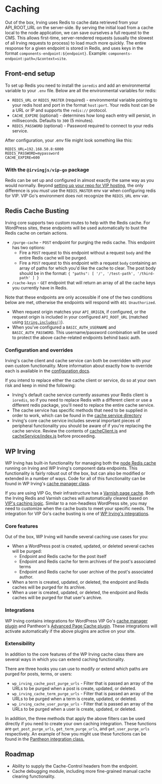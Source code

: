 <Meta title="Features|Caching" />

# Caching
Out of the box, Irving uses Redis to cache data retrieved from your API_ROOT_URL on the server-side. By serving the initial load from a cache local to the node application, we can save ourselves a full request to the CMS. This allows first-time, server-rendered requests (usually the slowest of all Irving requests to process) to load much more quickly. The entire response for a given endpoint is stored in Redis, and uses keys in the format `components-endpoint:${endpoint}`. Example: `components-endpoint:path=/&context=site`.

## Front-end setup
To set up Redis you need to install the `ioredis` and add an environmental variable to your `.env` file. Below are all the environmental variables for redis:

* `REDIS_URL` or `REDIS_MASTER` (required) - environmental variable pointing to your redis host and port in the format `host:port`. Your redis host can be a URL or IP and supports the `redis://` protocol.
* `CACHE_EXPIRE` (optional) - determines how long each entry will persist, in milliseconds. Defaults to `300` (5 minutes).
* `REDIS_PASSWORD` (optional) - Password required to connect to your redis service.

After configuration, your .env file might look something like this:

```
REDIS_URL=192.168.50.8:6000
REDIS_PASSWORD=mypassword
CACHE_EXPIRE=600
```

### With the `@irvingjs/vip-go` package
Redis can be set up and configured in almost exactly the same way as you would normally. Beyond [setting up your repo for VIP hosting](?path=/docs/deployment-and-hosting-wordpress-vip--page), the only difference is you _must_ use the `REDIS_MASTER` env var when configuring redis for VIP. VIP Go's environment does not recognize the `REDIS_URL` env var.

## Redis Cache Busting
Irving core supports two custom routes to help with the Redis cache. For WordPress sites, these endpoints will be used automatically to bust the Redis cache on certain actions.

* `/purge-cache` - `POST` endpoint for purging the redis cache. This endpoint has two options:
  * Fire a `POST` request to this endpoint without a request `body` and the entire Redis cache will be purged.
  * Fire a `POST` request to this endpoint with a request `body` containing an array of paths for which you'd like the cache to clear. The post body should be in the format: `{ "paths": [ '/', '/test-path', '/third-path' ] }`
* `/cache-keys` - `GET` endpoint that will return an array of all the cache keys you currently have in Redis.

Note that these endpoints are only accessible if one of the two conditions below are met, otherwise the endpoints will respond with `401 Unauthorized`.
* When request origin matches your `API_ORIGIN`, if configured, or the request origin is included in your configured `API_ROOT_URL` (matched using [`String.includes()`](https://developer.mozilla.org/en-US/docs/Web/JavaScript/Reference/Global_Objects/String/includes)).
* When you've configured a `BASIC_AUTH_USERNAME` and `BASIC_AUTH_PASSWORD`. This username/password combination will be used to protect the above cache-related endpoints behind basic auth.

### Configuration and overrides
Irving's cache client and cache service can both be overridden with your own custom functionality. More information about exactly how to override each is available in the [configuration docs](?path=/docs/configuration-irving-config-js--page#cache-service).

If you intend to replace either the cache client or service, do so at your own risk and keep in mind the following:
* Irving's default cache service currently assumes your Redis client is `ioredis`, so if you need to replace Redis with a different client or use a different redis package, you'll need to replace the entire cache service.
* The cache service has specific methods that need to be supplied in order to work, which can be found in the [cache service directory](https://github.com/alleyinteractive/irving/blob/main/packages/core/services/cacheService/defaultService.js)
* Irving's core cache service includes several important pieces of peripheral functionality you should be aware of if you're replacing the cache service. Review the contents of [cacheClient.js](https://github.com/alleyinteractive/irving/blob/main/packages/core/services/cacheService/cacheClient.js) and [cacheService/index.js](https://github.com/alleyinteractive/irving/blob/main/packages/core/services/cacheService/index.js) before proceeding.

## WP Irving
WP Irving has built-in functionality for managing both the [node Redis cache](https://github.com/alleyinteractive/irving/wiki/Caching) running on Irving and WP Irving's component data endpoints. This functionality is fairly robust out of the box, but can also be modified or extended in a number of ways. Code for all of this functionality can be found in WP Irving's [cache manager class](https://github.com/alleyinteractive/wp-irving/blob/master/inc/class-cache.php).

If you are using VIP Go, their infrastructure has a [Varnish page cache](https://wpvip.com/documentation/vip-go/caching-on-vip-go/#page-cache). Both the Irving Redis and Varnish caches will automatically cleared based on [VIP's caching logic](https://wpvip.com/documentation/vip-go/controlling-vip-go-page-cache/). Similar to a non-headless WordPress site, you may need to customize when the cache busts to meet your specific needs. The integration for VIP Go's cache busting is one of [WP Irving's integrations](https://github.com/alleyinteractive/wp-irving/blob/master/inc/integrations/class-vip-go.php).

### Core features
Out of the box, WP Irving will handle several caching use cases for you:
* When a WordPress post is created, updated, or deleted several caches will be purged:
  * Endpoint and Redis cache for the post itself
  * Endpoint and Redis cache for term archives of the post's associated terms
  * Endpoint and Redis cache for user archive of the post's associated author.
* When a term is created, updated, or deleted, the endpoint and Redis caches will be purged for its archive.
* When a user is created, updated, or deleted, the endpoint and Redis caches will be purged for that user's archive.

### Integrations
WP Irving contains integrations for WordPress VIP Go's [cache manager plugin](https://github.com/Automattic/vip-go-mu-plugins-built/tree/master/vip-cache-manager) and Pantheon's [Advanced Page Cache plugin](https://github.com/pantheon-systems/pantheon-advanced-page-cache). These integrations will activate automatically if the above plugins are active on your site.

### Extensibility
In addition to the core features of the WP Irving cache class there are several ways in which you can extend caching functionality.

There are three hooks you can use to modify or extend which paths are purged for posts, terms, or users:
* `wp_irving_cache_post_purge_urls` - Filter that is passed an array of the URLs to be purged when a post is create, updated, or deleted.
* `wp_irving_cache_term_purge_urls` - Filter that is passed an array of the URLs to be purged when a term is create, updated, or deleted.
* `wp_irving_cache_user_purge_urls` - Filter that is passed an array of the URLs to be purged when a user is create, updated, or deleted.

In addition, the three methods that apply the above filters can be used directly if you need to create your own caching integration. These functions are `get_post_purge_urls`, `get_term_purge_urls`, and `get_user_purge_urls` respectively. An example of how you might use these functions can be found in the [Pantheon integration class.](https://github.com/alleyinteractive/wp-irving/blob/master/inc/integrations/class-pantheon.php)

## Roadmap
* Ability to supply the Cache-Control headers from the endpoint.
* Cache debugging module, including more fine-grained manual cache clearing functionality.
